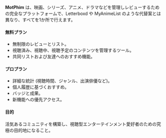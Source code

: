 **MotPhim** は、映画、シリーズ、アニメ、ドラマなどを管理しレビューするための完全なプラットフォームで、Letterboxd や MyAnimeList のような代替案とは異なり、すべてを1か所で行えます。

#### **無料プラン**
- 無制限のレビューとリスト。  
- 視聴済み、視聴中、視聴予定のコンテンツを管理するツール。  
- 共同リストおよび友達へのおすすめ機能。  

#### **プロプラン**
- 詳細な統計 (視聴時間、ジャンル、出演俳優など)。  
- 個人履歴に基づくおすすめ。  
- バッジと成果。  
- 新機能への優先アクセス。  

#### **目的**
活気あるコミュニティを構築し、視聴型エンターテインメント愛好者のための究極の目的地になること。  

